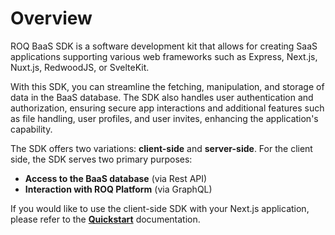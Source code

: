 # Overview

ROQ BaaS SDK is a software development kit that allows for creating SaaS applications supporting various web frameworks such as Express, Next.js, Nuxt.js, RedwoodJS, or SvelteKit.

With this SDK, you can streamline the fetching, manipulation, and storage of data in the BaaS database. The SDK also handles user authentication and authorization, ensuring secure app interactions and additional features such as file handling, user profiles, and user invites, enhancing the application's capability.

The SDK offers two variations: **client-side** and **server-side**. For the client side, the SDK serves two primary purposes:

- **Access to the BaaS database** (via Rest API)
- **Interaction with ROQ Platform** (via GraphQL)

If you would like to use the client-side SDK with your Next.js application, please refer to the [**Quickstart**](/next-js/quickstart) documentation.


